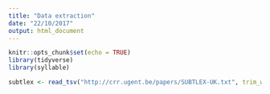 ```yaml
---
title: "Data extraction"
date: "22/10/2017"
output: html_document
---
```


```r
knitr::opts_chunk$set(echo = TRUE)
library(tidyverse)
library(syllable)
```

```r
subtlex <- read_tsv("http://crr.ugent.be/papers/SUBTLEX-UK.txt", trim_ws = T)
```

